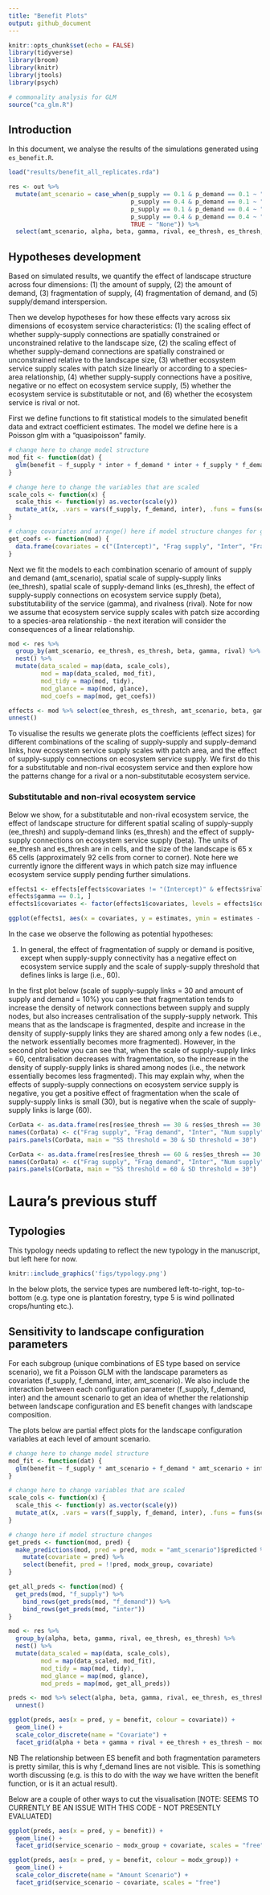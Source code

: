 ```yaml
---
title: "Benefit Plots"
output: github_document
---
```


```r
knitr::opts_chunk$set(echo = FALSE)
library(tidyverse)
library(broom)
library(knitr)
library(jtools)
library(psych)

# commonality analysis for GLM
source("ca_glm.R")
```

## Introduction

In this document, we analyse the results of the simulations generated using `es_benefit.R`.

```r
load("results/benefit_all_replicates.rda")
```

```r
res <- out %>%
  mutate(amt_scenario = case_when(p_supply == 0.1 & p_demand == 0.1 ~ "S = 10% D = 10%",
                                  p_supply == 0.4 & p_demand == 0.1 ~ "S = 40% D = 10%",
                                  p_supply == 0.1 & p_demand == 0.4 ~ "S = 10% D = 40%",
                                  p_supply == 0.4 & p_demand == 0.4 ~ "S = 40% D = 40%",
                                  TRUE ~ "None")) %>%
  select(amt_scenario, alpha, beta, gamma, rival, ee_thresh, es_thresh, f_supply, f_demand, inter, benefit, num_supply, ee_density, ee_centr_degree, ee_edge_per_node_mean, num_demand, es_density, es_centr_degree, es_edge_per_node_mean)
```
## Hypotheses development

Based on simulated results, we quantify the effect of landscape structure across four dimensions: (1) the amount of supply, (2) the amount of demand, (3) fragmentation of supply, (4) fragmentation of demand, and (5) supply/demand interspersion.

Then we develop hypotheses for how these effects vary across six dimensions of ecosystem service characteristics: (1) the scaling effect of whether supply-supply connections are spatially constrained or unconstrained relative to the landscape size, (2) the scaling effect of whether supply-demand connections are spatially constrained or unconstrained relative to the landscape size, (3) whether ecosystem service supply scales with patch size linearly or according to a species-area relationship, (4) whether supply-supply connections have a positive, negative or no effect on ecosystem service supply, (5) whether the ecosystem service is substitutable or not, and (6) whether the ecosystem service is rival or not.

First we define functions to fit statistical models to the simulated benefit data and extract coefficient estimates. The model we define here is a Poisson glm with a "quasipoisson" family.

```r
# change here to change model structure
mod_fit <- function(dat) {
  glm(benefit ~ f_supply * inter + f_demand * inter + f_supply * f_demand + I(f_supply ^ 2) + I(f_demand ^ 2) + I(inter ^ 2), data = dat, family = "quasipoisson")
}

# change here to change the variables that are scaled
scale_cols <- function(x) {
  scale_this <- function(y) as.vector(scale(y))
  mutate_at(x, .vars = vars(f_supply, f_demand, inter), .funs = funs(scale_this))
}

# change covariates and arrange() here if model structure changes for getting coefficients and standard errors
get_coefs <- function(mod) {
  data.frame(covariates = c("(Intercept)", "Frag supply", "Inter", "Frag demand", "Frag supply ^ 2", "Frag demand ^ 2", "Inter ^ 2", "Frag supply * Inter", "Frag demand * Inter", "Frag supply * Frag demand"), estimates = summary(mod)$coefficients[,1], serrors = summary(mod)$coefficients[,2]) %>% as_tibble() %>% arrange(c(1 ,2 , 6, 4, 3, 5, 7, 9, 10, 8))  
}
```

Next we fit the models to each combination scenario of amount of supply and demand (amt_scenario), spatial scale of supply-supply links (ee_thresh), spatial scale of supply-demand links (es_thresh), the effect of supply-supply connections on ecosystem service supply (beta), substitutability of the service (gamma), and rivalness (rival). Note for now we assume that ecosystem service supply scales with patch size according to a species-area relationship - the next iteration will consider the consequences of a linear relationship.

```r
mod <- res %>%
  group_by(amt_scenario, ee_thresh, es_thresh, beta, gamma, rival) %>%
  nest() %>%
  mutate(data_scaled = map(data, scale_cols),
         mod = map(data_scaled, mod_fit),
         mod_tidy = map(mod, tidy),
         mod_glance = map(mod, glance),
         mod_coefs = map(mod, get_coefs))

effects <- mod %>% select(ee_thresh, es_thresh, amt_scenario, beta, gamma, rival, mod_coefs) %>%
unnest()         
```  

To visualise the results we generate plots the coefficients (effect sizes) for different combinations of the scaling of supply-supply and supply-demand links, how ecosystem service supply scales with patch area, and the effect of supply-supply connections on ecosystem service supply. We first do this for a substitutable and non-rival ecosystem service and then explore how the patterns change for a rival or a non-substitutable ecosystem service.     

### Substitutable and non-rival ecosystem service  

Below we show, for a substitutable and non-rival ecosystem service, the effect of landscape structure for different spatial scaling of supply-supply (ee_thresh) and supply-demand links (es_thresh) and the effect of supply-supply connections on ecosystem service supply (beta). The units of ee_thresh and es_thresh are in cells, and the size of the landscape is 65 x 65 cells (approximately 92 cells from corner to corner). Note here we currently ignore the different ways in which patch size may influence ecosystem service supply pending further simulations.    

```r
effects1 <- effects[effects$covariates != "(Intercept)" & effects$rival == FALSE &
effects$gamma == 0.1, ]
effects1$covariates <- factor(effects1$covariates, levels = effects1$covariates[1:9])

ggplot(effects1, aes(x = covariates, y = estimates, ymin = estimates - 1.96 * serrors, ymax = estimates + 1.96 * serrors), fill = amt_scenario) + geom_bar(position = position_dodge(), stat="identity", aes(fill = amt_scenario)) + ylab("Effect size") + xlab("Covariates") + theme_bw() + theme(axis.text = element_text(size = 8, angle = 45, vjust = 0, hjust = 1), legend.text = element_text(size = 8), legend.title = element_text(size = 10), legend.position = "bottom") + scale_fill_discrete(name = "Supply & Demand Amounts") + geom_hline(yintercept = 0) + facet_grid(beta ~ ee_thresh + es_thresh, labeller = label_both)
```

In the case we observe the following as potential hypotheses:

(1) In general, the effect of fragmentation of supply or demand is positive, except when supply-supply connectivity has a negative effect on ecosystem service supply and the scale of supply-supply threshold that defines links is large (i.e., 60).  

In the first plot below (scale of supply-supply links = 30 and amount of supply and demand = 10%) you can see that fragmentation tends to increase the density of network connections between supply and supply nodes, but also increases centralisation of the supply-supply network. This means that as the landscape is fragmented, despite and increase in the density of supply-supply links they are shared among only a few nodes (i.e., the network essentially becomes more fragmented). However, in the second plot below you can see that, when the scale of supply-supply links = 60, centralisation decreases with fragmentation, so the increase in the density of supply-supply links is shared among nodes (i.e., the network essentially becomes less fragmented). This may explain why, when the effects of supply-supply connections on ecosystem service supply is negative, you get a positive effect of fragmentation when the scale of supply-supply links is small (30), but is negative when the scale of supply-supply links is large (60).                   

```r
CorData <- as.data.frame(res[res$ee_thresh == 30 & res$es_thresh == 30 & res$amt_scenario == "S = 10% D = 10%" & res$alpha == 0.3 & res$beta == 0 & res$gamma == 0.1 & res$rival == FALSE, c("f_supply", "f_demand", "inter", "num_supply", "num_demand", "ee_density", "es_density", "ee_centr_degree", "es_centr_degree")])
names(CorData) <- c("Frag supply", "Frag demand", "Inter", "Num supply", "Num demand", "SS density", "SD density", "SS centralisation", "SD centralisation")
pairs.panels(CorData, main = "SS threshold = 30 & SD threshold = 30")
```
```r
CorData <- as.data.frame(res[res$ee_thresh == 60 & res$es_thresh == 30 & res$amt_scenario == "S = 10% D = 10%" & res$alpha == 0.3 & res$beta == 0 & res$gamma == 0.1 & res$rival == FALSE, c("f_supply", "f_demand", "inter", "num_supply", "num_demand", "ee_density", "es_density", "ee_centr_degree", "es_centr_degree")])
names(CorData) <- c("Frag supply", "Frag demand", "Inter", "Num supply", "Num demand", "SS density", "SD density", "SS centralisation", "SD centralisation")
pairs.panels(CorData, main = "SS threshold = 60 & SD threshold = 30")
```

# Laura's previous stuff

## Typologies

This typology needs updating to reflect the new typology in the manuscript, but left here for now.

```r
knitr::include_graphics('figs/typology.png')
```

In the below plots, the service types are numbered left-to-right, top-to-bottom (e.g. type one is plantation forestry, type 5 is wind pollinated crops/hunting etc.).

## Sensitivity to landscape configuration parameters

For each subgroup (unique combinations of ES type based on service scenario), we fit a Poisson GLM with the landscape parameters as covariates (f_supply, f_demand, inter, amt_scenario). We also include the interaction between each configuration parameter (f_supply, f_demand, inter) and the amount scenario to get an idea of whether the relationship between landscape configuration and ES benefit changes with landscape composition.

The plots below are partial effect plots for the landscape configuration variables at each level of amount scenario.

```r
# change here to change model structure
mod_fit <- function(dat) {
  glm(benefit ~ f_supply * amt_scenario + f_demand * amt_scenario + inter * amt_scenario, data = dat, family = "poisson")
}

# change here to change variables that are scaled
scale_cols <- function(x) {
  scale_this <- function(y) as.vector(scale(y))
  mutate_at(x, .vars = vars(f_supply, f_demand, inter), .funs = funs(scale_this))
}

# change here if model structure changes
get_preds <- function(mod, pred) {
  make_predictions(mod, pred = pred, modx = "amt_scenario")$predicted %>%
    mutate(covariate = pred) %>%
    select(benefit, pred = !!pred, modx_group, covariate)
}

get_all_preds <- function(mod) {
  get_preds(mod, "f_supply") %>%
    bind_rows(get_preds(mod, "f_demand")) %>%
    bind_rows(get_preds(mod, "inter"))
}
```

```r
mod <- res %>%
  group_by(alpha, beta, gamma, rival, ee_thresh, es_thresh) %>%
  nest() %>%
  mutate(data_scaled = map(data, scale_cols),
         mod = map(data_scaled, mod_fit),
         mod_tidy = map(mod, tidy),
         mod_glance = map(mod, glance),
         mod_preds = map(mod, get_all_preds))

preds <- mod %>% select(alpha, beta, gamma, rival, ee_thresh, es_thresh, mod_preds) %>%
  unnest()

ggplot(preds, aes(x = pred, y = benefit, colour = covariate)) +
  geom_line() +
  scale_color_discrete(name = "Covariate") +
  facet_grid(alpha + beta + gamma + rival + ee_thresh + es_thresh ~ modx_group, scales = "free")
```

NB The relationship between ES benefit and both fragmentation parameters is pretty similar, this is why f_demand lines are not visible. This is something worth discussing (e.g. is this to do with the way we have written the benefit function, or is it an actual result).

Below are a couple of other ways to cut the visualisation [NOTE: SEEMS TO CURRENTLY BE AN ISSUE WITH THIS CODE - NOT PRESENTLY EVALUATED]

```r
ggplot(preds, aes(x = pred, y = benefit)) +
  geom_line() +
  facet_grid(service_scenario ~ modx_group + covariate, scales = "free")
```

```r
ggplot(preds, aes(x = pred, y = benefit, colour = modx_group)) +
  geom_line() +
  scale_color_discrete(name = "Amount Scenario") +
  facet_grid(service_scenario ~ covariate, scales = "free")
```
